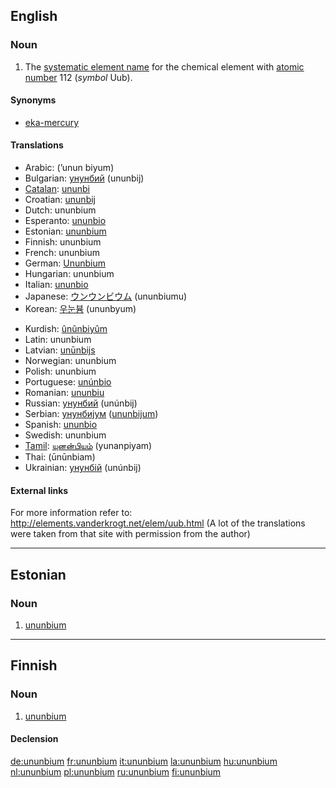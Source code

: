 ==English==
{{elements|Uub|roentgenium|Rg|ununtrium|Uut}}

===Noun===
{{en-noun|-}}
{{wikipedia}}

# {{element}} The [[systematic element name]] for the chemical element with [[atomic number]] 112 (''symbol'' Uub).

====Synonyms====
* [[eka-mercury]]

====Translations====
{{top}}
* Arabic: {{Arab|[[أنون بيوم]]}} (’unun biyum) {{m}}
* Bulgarian: [[унунбий]] (ununbij) {{m}}
* [[Catalan]]: [[ununbi]] {{m}}
* Croatian: [[ununbij]]
* Dutch: ununbium {{n}}
* Esperanto: [[ununbio]]
* Estonian: [[#Estonian|ununbium]]
* Finnish: ununbium
* French: ununbium {{m}}
* German: [[Ununbium]] {{n}}
* Hungarian: ununbium
* Italian: [[ununbio]] {{m}}
* Japanese: [[ウンウンビウム]] (ununbiumu)
* Korean: [[우눈븀]] (ununbyum)
{{mid}}
* Kurdish: [[ûnûnbiyûm]]
* Latin: ununbium {{n}}
* Latvian: [[unūnbijs]]
* Norwegian: ununbium
* Polish: ununbium {{m}}
* Portuguese: [[unúnbio]] {{m}}
* Romanian: [[ununbiu]] {{n}}
* Russian: [[унунбий]] (unúnbij) {{m}}
* Serbian: [[унунбијум]] ([[ununbijum]]) {{m}}
* Spanish: [[ununbio]] {{m}}
* Swedish: ununbium
* [[Tamil]]: [[யுனன்பியம்]] (yunanpiyam)
* Thai: {{Thai|[[อูนอูนเบียม]]}} (ūnūnbiam)
* Ukrainian: [[унунбій]] (unúnbij) {{m}}
{{bottom}}

====External links====
For more information refer to:
http://elements.vanderkrogt.net/elem/uub.html
(A lot of the translations were taken from that site with permission from the author)

----

==Estonian==

===Noun===
{{infl|et|noun}}

# {{element|lang=et}} [[#English|ununbium]]

----

==Finnish==
{{wikipedia|lang=fi}}

===Noun===
{{infl|fi|noun}}

# {{element|lang=fi}} [[#English|ununbium]]

====Declension====
{{fi-decl-tuoli|ununbium|np=1}}

[[de:ununbium]]
[[fr:ununbium]]
[[it:ununbium]]
[[la:ununbium]]
[[hu:ununbium]]
[[nl:ununbium]]
[[pl:ununbium]]
[[ru:ununbium]]
[[fi:ununbium]]